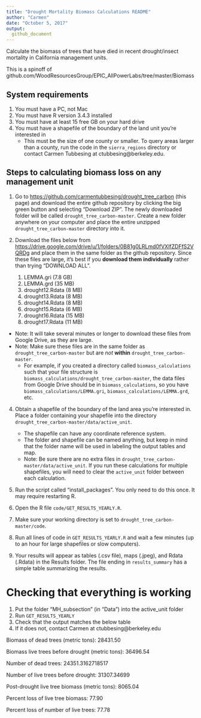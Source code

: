 ```yaml
---
title: "Drought Mortality Biomass Calculations README"
author: "Carmen"
date: "October 5, 2017"
output: 
  github_document
---
```


Calculate the biomass of trees that have died in recent drought/insect mortality in California management units.

This is a spinoff of github.com/WoodResourcesGroup/EPIC_AllPowerLabs/tree/master/Biomass

## System requirements

1. You must have a PC, not Mac
2. You must have R version 3.4.3 installed
3. You must have at least 15 free GB on your hard drive 
4. You must have a shapefile of the boundary of the land unit you're interested in 
    - This must be the size of one county or smaller. To query areas larger than a county, run the code in the `sierra_regions` directory or contact Carmen Tubbesing at ctubbesing@berkeley.edu.

## Steps to calculating biomass loss on any management unit

1.  Go to <https://github.com/carmentubbesing/drought_tree_carbon> (this page) and download the entire github repository by clicking the big green button and selecting "Download ZIP". The newly downloaded folder will be called `drought_tree_carbon-master`. Create a new folder anywhere on your computer and place the entire unzipped `drought_tree_carbon-master` directory into it. 

2.  Download the files below from <https://drive.google.com/drive/u/1/folders/0B81g0LRLmd0fVXlfZDFfS2VQRDg> and place them in the same folder as the github repository. Since  these files are large, it's best if you **download them individually** rather than trying "DOWNLOAD ALL".
    1.  LEMMA.gri (7.8 GB)
    2.  LEMMA.grd (35 MB)
    3.  drought12.Rdata (8 MB)
    4.  drought13.Rdata (8 MB)
    5.  drought14.Rdata (8 MB)
    6.  drought15.Rdata (6 MB)
    7.  drought16.Rdata (15 MB)
    8.  drought17.Rdata (11 MB)
    
-   Note: It will take several minutes or longer to download these files from Google Drive, as they are large.
-   Note: Make sure these files are in the same folder as `drought_tree_carbon-master` but are *not* **within** `drought_tree_carbon-master`. 
    - For example, if you created a directory called `biomass_calculations` such that your file structure is `biomass_calculations/drought_tree_carbon-master`, the data files from Google Drive should be in `biomass_calculations`, so you have `biomass_calculations/LEMMA.gri`, `biomass_calculations/LEMMA.grd`, etc.

4.  Obtain a shapefile of the boundary of the land area you're interested in. Place a folder containing your shapefile into the directory `drought_tree_carbon-master/data/active_unit`.
    -   The shapefile can have any coordinate reference system.  
    -   The folder and shapefile can be named anything, but keep in mind that the folder name will be used in labeling the output tables and map.
    -   Note: Be sure there are no extra files in `drought_tree_carbon-master/data/active_unit`. If you run these calculations for multiple shapefiles, you will need to clear the `active_unit` folder between each calculation.

4. Run the script called "install_packages". You only need to do this once. It may require restarting R.

5.  Open the R file `code/GET_RESULTS_YEARLY.R`. 

6.  Make sure your working directory is set to `drought_tree_carbon-master/code`.

7.  Run all lines of code in `GET_RESULTS_YEARLY.R` and wait a few minutes (up to an hour for large shapefiles or slow computers).

8.  Your results will appear as tables (.csv file), maps (.jpeg), and Rdata (.Rdata) in the Results folder. The file ending in `results_summary` has a simple table summarizing the results.

# Checking that everything is working

1. Put the folder "MH_subsection" (in "Data") into the active_unit folder
2. Run `GET_RESULTS_YEARLY`
3. Check that the output matches the below table
4. If it does not, contact Carmen at ctubbesing@berkeley.edu

Biomass of dead trees (metric tons):	28431.50

Biomass live trees before drought (metric tons):	36496.54

Number of dead trees:	24351.3162718517

Number of live trees before drought: 31307.34699

Post-drought live tree biomass (metric tons):	8065.04

Percent loss of live tree biomass:	77.90

Percent loss of number of live trees:	77.78

 
